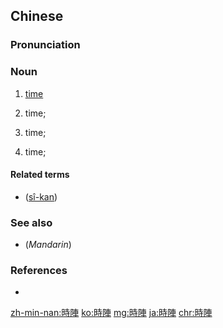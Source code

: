 {{also|时阵}}
==Chinese==
{{zh-forms|s=时阵}}

===Pronunciation===
{{zh-pron
|mn=sî-chūn
|cat=n
}}

===Noun===
{{zh-noun}} {{tcx|Min Nan|lang=zh}}

# {{lb|nan|uncountable}} [[time]] {{gloss|the time of day; the moment in time, as indicated by a clock or similar device}}
# {{lb|nan|countable}} time; {{gloss|a numerical indication of a particular moment in time}}
# {{lb|nan|countable}} time; {{gloss|an instance or occurrence}}
# {{lb|nan|uncountable}} time; {{gloss|a particular occasion}}

====Related terms====
* {{zh-l|時間}} ([[sî-kan]])

===See also===
* (''Mandarin'') {{zh-l|時候}}

===References===
* {{thcwd|6057}}

[[zh-min-nan:時陣]]
[[ko:時陣]]
[[mg:時陣]]
[[ja:時陣]]
[[chr:時陣]]
